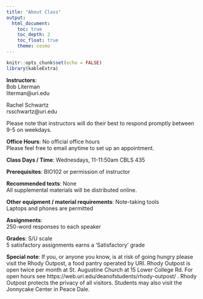 ```yaml
---
title: "About Class"
output:
  html_document:
    toc: true
    toc_depth: 2
    toc_float: true
    theme: cosmo
---
```


```r
knitr::opts_chunk$set(echo = FALSE)
library(kableExtra)
```

**Instructors**:  
Bob Literman  
literman@uri.edu

Rachel Schwartz  
rsschwartz@uri.edu

Please note that instructors will do their best to respond promptly between 9-5 on weekdays.

**Office Hours**: No official office hours   
Please feel free to email anytime to set up an appointment.

**Class Days / Time**: Wednesdays, 11-11:50am CBLS 435

**Prerequisites**: BIO102 or permission of instructor

**Recommended texts**: None  
All supplemental materials will be distributed online.

**Other equipment / material requirements**: Note-taking tools  
Laptops and phones are permitted

**Assignments**:  
250-word responses to each speaker

**Grades**: S/U scale  
5 satisfactory assignments earns a 'Satisfactory' grade

**Special note**:
If you, or anyone you know, is at risk of going hungry please visit the Rhody Outpost, a food pantry operated by URI. Rhody Outpost is open twice per month at St. Augustine Church at 15 Lower College Rd. For open hours see https://web.uri.edu/deanofstudents/rhody-outpost/ . Rhody Outpost protects the privacy of all visitors. Students may also visit the Jonnycake Center in Peace Dale.
